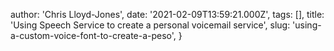 
  author: 'Chris Lloyd-Jones',
  date: '2021-02-09T13:59:21.000Z',
  tags: [],
  title: 'Using Speech Service to create a personal voicemail service',
  slug: 'using-a-custom-voice-font-to-create-a-peso',
}


